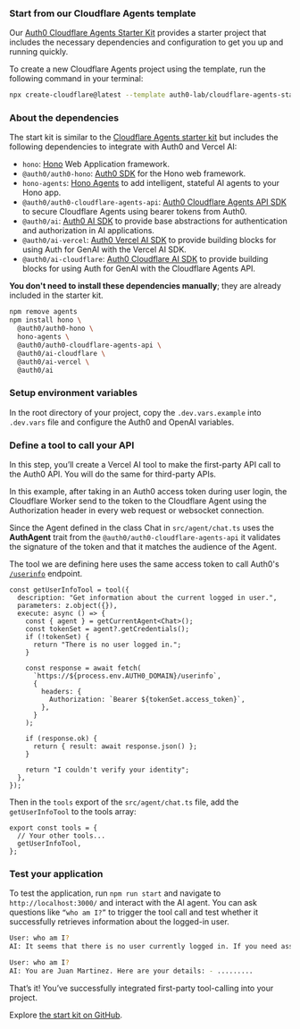
### Start from our Cloudflare Agents template

Our [Auth0 Cloudflare Agents Starter Kit](https://github.com/auth0-lab/cloudflare-agents-starter) provides a starter project that includes the necessary dependencies and configuration to get you up and running quickly.

To create a new Cloudflare Agents project using the template, run the following command in your terminal:

```bash
npx create-cloudflare@latest --template auth0-lab/cloudflare-agents-starter
```

### About the dependencies

The start kit is similar to the [Cloudflare Agents starter kit](https://github.com/cloudflare/agents-starter) but includes the following dependencies to integrate with Auth0 and Vercel AI:

- `hono`: [Hono](https://hono.dev/) Web Application framework.
- `@auth0/auth0-hono`: [Auth0 SDK](https://github.com/auth0-lab/auth0-hono) for the Hono web framework.
- `hono-agents`: [Hono Agents](https://github.com/cloudflare/agents/tree/main/packages/hono-agents) to add intelligent, stateful AI agents to your Hono app.
- `@auth0/auth0-cloudflare-agents-api`: [Auth0 Cloudflare Agents API SDK](https://github.com/auth0-lab/auth0-cloudflare-agents-api) to secure Cloudflare Agents using bearer tokens from Auth0.
- `@auth0/ai`: [Auth0 AI SDK](https://github.com/auth0-lab/auth0-ai-js) to provide base abstractions for authentication and authorization in AI applications.
- `@auth0/ai-vercel`: [Auth0 Vercel AI SDK](https://github.com/auth0-lab/auth0-ai-js/tree/main/packages/ai-vercel) to provide building blocks for using Auth for GenAI with the Vercel AI SDK.
- `@auth0/ai-cloudflare`: [Auth0 Cloudflare AI SDK](https://github.com/auth0-lab/auth0-ai-js/tree/main/packages/ai-cloudflare) to provide building blocks for using Auth for GenAI with the Cloudflare Agents API.

**You don't need to install these dependencies manually**; they are already included in the starter kit.

```bash
npm remove agents
npm install hono \
  @auth0/auth0-hono \
  hono-agents \
  @auth0/auth0-cloudflare-agents-api \
  @auth0/ai-cloudflare \
  @auth0/ai-vercel \
  @auth0/ai
```

### Setup environment variables

In the root directory of your project, copy the `.dev.vars.example` into `.dev.vars` file and configure the Auth0 and OpenAI variables.

### Define a tool to call your API

In this step, you’ll create a Vercel AI tool to make the first-party API call to the Auth0 API. You will do the same for third-party APIs.

In this example, after taking in an Auth0 access token during user login, the Cloudflare Worker send to the token to the Cloudflare Agent using the Authorization header in every web request or websocket connection.

Since the Agent defined in the class Chat in `src/agent/chat.ts` uses the **AuthAgent** trait from the `@auth0/auth0-cloudflare-agents-api` it validates the signature of the token and that it matches the audience of the Agent.

The tool we are defining here uses the same access token to call Auth0's [`/userinfo`](https://auth0.com/docs/api/authentication/user-profile/get-user-info) endpoint.

```tsx ./src/agent/tools.ts expandable wrap
const getUserInfoTool = tool({
  description: "Get information about the current logged in user.",
  parameters: z.object({}),
  execute: async () => {
    const { agent } = getCurrentAgent<Chat>();
    const tokenSet = agent?.getCredentials();
    if (!tokenSet) {
      return "There is no user logged in.";
    }

    const response = await fetch(
      `https://${process.env.AUTH0_DOMAIN}/userinfo`,
      {
        headers: {
          Authorization: `Bearer ${tokenSet.access_token}`,
        },
      }
    );

    if (response.ok) {
      return { result: await response.json() };
    }

    return "I couldn't verify your identity";
  },
});
```

Then in the `tools` export of the `src/agent/chat.ts` file, add the `getUserInfoTool` to the tools array:

```tsx ./src/agent/chat.ts expandable
export const tools = {
  // Your other tools...
  getUserInfoTool,
};
```

### Test your application

To test the application, run `npm run start` and navigate to `http://localhost:3000/` and interact with the AI agent. You can ask questions like `“who am I?”` to trigger the tool call and test whether it successfully retrieves information about the logged-in user.

```bash
User: who am I?
AI: It seems that there is no user currently logged in. If you need assistance with anything else, feel free to ask!

User: who am I?
AI: You are Juan Martinez. Here are your details: - .........
```

That’s it! You’ve successfully integrated first-party tool-calling into your project.

Explore [the start kit on GitHub](https://github.com/auth0-lab/cloudflare-agents-starter).
